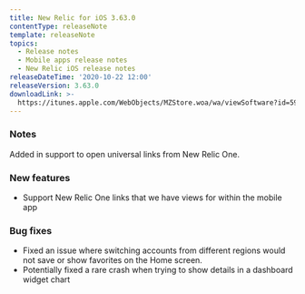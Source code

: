 ```yaml
---
title: New Relic for iOS 3.63.0
contentType: releaseNote
template: releaseNote
topics:
  - Release notes
  - Mobile apps release notes
  - New Relic iOS release notes
releaseDateTime: '2020-10-22 12:00'
releaseVersion: 3.63.0
downloadLink: >-
  https://itunes.apple.com/WebObjects/MZStore.woa/wa/viewSoftware?id=594038638&mt=8
---
```


### Notes

Added in support to open universal links from New Relic One.

### New features

* Support New Relic One links that we have views for within the mobile app

### Bug fixes

* Fixed an issue where switching accounts from different regions would not save or show favorites on the Home screen.
* Potentially fixed a rare crash when trying to show details in a dashboard widget chart
